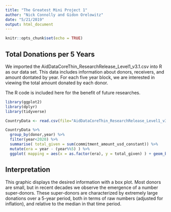 ```yaml
---
title: "The Greatest Mini Project 1"
author: "Nick Connolly and Gidon Orelowitz"
date: "5/21/2019"
output: html_document
---
```


```r
knitr::opts_chunk$set(echo = TRUE)
```

## Total Donations per 5 Years

We imported the AidDataCoreThin_ResearchRelease_Level1_v3.1.csv into R as our data set. This data includes information about donors, receivers, and amount dontated by year. For each five year block, we are interested in viewing the total amount donated by each donor.

The R code is included here for the benefit of future researches.


```r
library(ggplot2)
library(dplyr)
library(tidyverse)
```

```r
CountryData <- read.csv(file="AidDataCoreThin_ResearchRelease_Level1_v3.1.csv")
```

```r
CountryData %>%
  group_by(donor,year) %>%
  filter(year<2020) %>%
  summarise( total_given = sum(commitment_amount_usd_constant)) %>%
  mutate(era = year - (year%%5) ) %>%
  ggplot( mapping = aes(x = as.factor(era), y = total_given) ) + geom_boxplot(alpha = 0.5) + xlab("5 year interval") + ylab("Total USD Given (adjusted 2013)") + ggtitle("EPIC BOX PLOT")
```

## Interpretation

This graphic displays the desired information with a box plot. Most donors are small, but in recent decades we observe the emergence of a number super-donors. These super-donors are characterized by extremely large donations over a 5-year period, both in terms of raw numbers (adjusted for inflation), and relative to the median in that time period.

